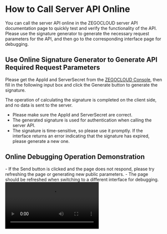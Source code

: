 
# How to Call Server API Online

You can call the server API online in the ZEGOCLOUD server API documentation page to quickly test and verify the functionality of the API. Please use the signature generator to generate the necessary request parameters for the API, and then go to the corresponding interface page for debugging.

## Use Online Signature Generator to Generate API Required Request Parameters

Please get the AppId and ServerSecret from the [ZEGOCLOUD Console](https://console.zego.im), then fill in the following input box and click the Generate button to generate the signature.

<Note title="Note">The operation of calculating the signature is completed on the client side, and no data is sent to the server.</Note>
<Warning title="Attention">
- Please make sure the AppId and ServerSecret are correct.
- The generated signature is used for authentication when calling the server API.
- The signature is time-sensitive, so please use it promptly. If the interface returns an error indicating that the signature has expired, please generate a new one.
</Warning>

<SignatureGenerator />

## Online Debugging Operation Demonstration

<Warning title="Attention">
- If the Send button is clicked and the page does not respond, please try refreshing the page or generating new public parameters.
- The page should be refreshed when switching to a different interface for debugging.
</Warning>

<Video src="https://media-resource.spreading.io/docuo/workspace564/27e54a759d23575969552654cb45bf89/a7b1b20981.mp4" />









